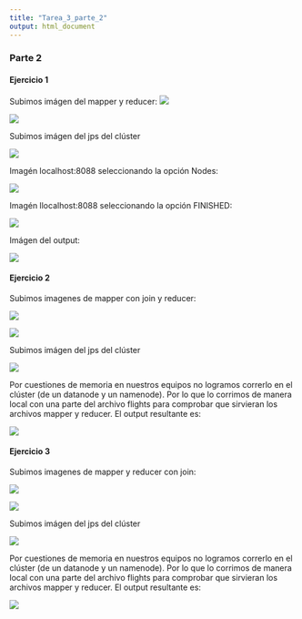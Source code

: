 ```yaml
---
title: "Tarea_3_parte_2"
output: html_document
---
```


### Parte 2


#### Ejercicio 1


Subimos imágen del mapper y reducer:
![](/home/victor/Documents/Maestria_DS/Metodos_gran_escala/tarea3/parte_2/ej1/mapper_ej1.png)

![](/home/victor/Documents/Maestria_DS/Metodos_gran_escala/tarea3/parte_2/ej1/reducer_ej1.png)

Subimos imágen del jps del clúster 

![](/home/victor/Documents/Maestria_DS/Metodos_gran_escala/tarea3/parte_2/ej1/jps_1.png)


Imagén localhost:8088 seleccionando la opción Nodes:

![](/home/victor/Documents/Maestria_DS/Metodos_gran_escala/tarea3/parte_2/ej1/nodes_1.png)


Imagén llocalhost:8088 seleccionando la opción FINISHED:

![](/home/victor/Documents/Maestria_DS/Metodos_gran_escala/tarea3/parte_2/ej1/finished_1.png)

Imágen del output:

![](/home/victor/Documents/Maestria_DS/Metodos_gran_escala/tarea3/parte_2/ej1/output_ej1.png)



#### Ejercicio 2


Subimos imagenes de mapper con join y reducer:

![](/home/victor/Documents/Maestria_DS/Metodos_gran_escala/tarea3/parte_2/ej2/mapper_join.png)

![](/home/victor/Documents/Maestria_DS/Metodos_gran_escala/tarea3/parte_2/ej2/reducer.png)


Subimos imágen del jps del clúster 


![](/home/victor/Documents/Maestria_DS/Metodos_gran_escala/tarea3/parte_2/ej2/jps_2.png)

Por cuestiones de memoria en nuestros equipos no logramos correrlo en el clúster (de un datanode y un namenode). Por lo que lo corrimos de manera local con una parte del archivo flights para comprobar que sirvieran los archivos mapper y reducer. El output resultante es:

![](/home/victor/Documents/Maestria_DS/Metodos_gran_escala/tarea3/parte_2/ej2/output2_1.png)



#### Ejercicio 3


Subimos imagenes de mapper y reducer con join:

![](/home/victor/Documents/Maestria_DS/Metodos_gran_escala/tarea3/parte_2/ej2/mapper.png)

![](/home/victor/Documents/Maestria_DS/Metodos_gran_escala/tarea3/parte_2/ej2/reducer_join.png)


Subimos imágen del jps del clúster 


![](/home/victor/Documents/Maestria_DS/Metodos_gran_escala/tarea3/parte_2/ej2/jps_2.png)

Por cuestiones de memoria en nuestros equipos no logramos correrlo en el clúster (de un datanode y un namenode). Por lo que lo corrimos de manera local con una parte del archivo flights para comprobar que sirvieran los archivos mapper y reducer. El output resultante es:

![](/home/victor/Documents/Maestria_DS/Metodos_gran_escala/tarea3/parte_2/ej2/output2_2.png)



